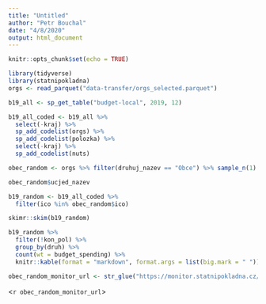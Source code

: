 ```yaml
---
title: "Untitled"
author: "Petr Bouchal"
date: "4/8/2020"
output: html_document
---
```


```r
knitr::opts_chunk$set(echo = TRUE)
```

```r
library(tidyverse)
library(statnipokladna)
orgs <- read_parquet("data-transfer/orgs_selected.parquet")
```


```r
b19_all <- sp_get_table("budget-local", 2019, 12)

b19_all_coded <- b19_all %>%
  select(-kraj) %>% 
  sp_add_codelist(orgs) %>% 
  sp_add_codelist(polozka) %>% 
  select(-kraj) %>% 
  sp_add_codelist(nuts)
```


```r
obec_random <- orgs %>% filter(druhuj_nazev == "Obce") %>% sample_n(1)
```


```r
obec_random$ucjed_nazev
```


```r
b19_random <- b19_all_coded %>% 
  filter(ico %in% obec_random$ico)
```

```r
skimr::skim(b19_random)
```


```r
b19_random %>% 
  filter(!kon_pol) %>% 
  group_by(druh) %>% 
  count(wt = budget_spending) %>% 
  knitr::kable(format = "markdown", format.args = list(big.mark = " "))
```


```r
obec_random_monitor_url <- str_glue("https://monitor.statnipokladna.cz/ucetni-jednotka/{b19_random$ico}/prehled?rad=t&obdobi=1912")[1]

```

<`r obec_random_monitor_url`>
